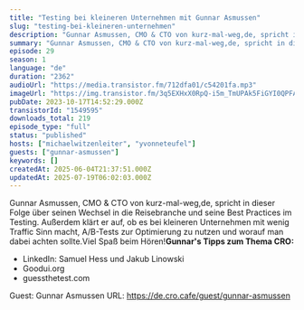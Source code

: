 ```yaml
---
title: "Testing bei kleineren Unternehmen mit Gunnar Asmussen"
slug: "testing-bei-kleineren-unternehmen"
description: "Gunnar Asmussen, CMO & CTO von kurz-mal-weg,de, spricht in dieser Folge über seinen Wechsel in die Reisebranche und seine Best Practices im Testing. Außerdem klärt er auf, ob es bei kleineren Unternehmen mit wenig Traffic Sinn macht, A/B-Tests zur Optimierung zu nutzen und worauf man dabei achten sollte.Viel Spaß beim Hören!**Gunnar's Tipps zum Thema CRO:**\n\n- LinkedIn: Samuel Hess und Jakub Linowski\n- Goodui.org\n- guessthetest.com\n\n Guest: Gunnar Asmussen URL: https://de.cro.cafe/guest/gunnar-asmussen"
summary: "Gunnar Asmussen, CMO & CTO von kurz-mal-weg,de, spricht in dieser Folge über seinen Wechsel in die Reisebranche und seine Best Practices im Testing. Außerdem klärt er auf, ob es bei kleineren Unternehmen mit wenig Traffic Sinn macht, A/B-Tests zur Optimierung zu nutzen und worauf man dabei achten sollte.Viel Spaß beim Hören!Gunnar's Tipps zum Thema CRO:LinkedIn: Samuel Hess und Jakub LinowskiGoodui.orgguessthetest.com Guest: Gunnar Asmussen URL: https://de.cro.cafe/guest/gunnar-asmussen"
episode: 29
season: 1
language: "de"
duration: "2362"
audioUrl: "https://media.transistor.fm/712dfa01/c54201fa.mp3"
imageUrl: "https://img.transistor.fm/3q5EXHxX0RpQ-i5m_TmUPAk5FiGYI0QPFAEz_EHgs9Q/rs:fill:3000:3000:1/q:60/aHR0cHM6Ly9pbWct/dXBsb2FkLXByb2R1/Y3Rpb24udHJhbnNp/c3Rvci5mbS85Y2I2/MGViMmJhMjZmN2U2/NjgxMmQzZDIyODQz/M2MxZS5wbmc.webp"
pubDate: 2023-10-17T14:52:29.000Z
transistorId: "1549595"
downloads_total: 219
episode_type: "full"
status: "published"
hosts: ["michaelwitzenleiter", "yvonneteufel"]
guests: ["gunnar-asmussen"]
keywords: []
createdAt: 2025-06-04T21:37:51.000Z
updatedAt: 2025-07-19T06:02:03.000Z
---
```


Gunnar Asmussen, CMO & CTO von kurz-mal-weg,de, spricht in dieser Folge über seinen Wechsel in die Reisebranche und seine Best Practices im Testing. Außerdem klärt er auf, ob es bei kleineren Unternehmen mit wenig Traffic Sinn macht, A/B-Tests zur Optimierung zu nutzen und worauf man dabei achten sollte.Viel Spaß beim Hören!**Gunnar's Tipps zum Thema CRO:**

- LinkedIn: Samuel Hess und Jakub Linowski
- Goodui.org
- guessthetest.com

 Guest: Gunnar Asmussen URL: https://de.cro.cafe/guest/gunnar-asmussen
